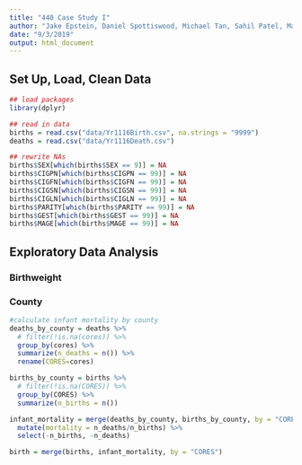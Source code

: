 ```yaml
---
title: "440 Case Study I"
author: "Jake Epstein, Daniel Spottiswood, Michael Tan, Sahil Patel, Man-Lin Hsiao"
date: "9/3/2019"
output: html_document
---
```


## Set Up, Load, Clean Data
```r
## load packages
library(dplyr)

## read in data
births = read.csv("data/Yr1116Birth.csv", na.strings = "9999")
deaths = read.csv("data/Yr1116Death.csv")

## rewrite NAs
births$SEX[which(births$SEX == 9)] = NA
births$CIGPN[which(births$CIGPN == 99)] = NA
births$CIGFN[which(births$CIGFN == 99)] = NA
births$CIGSN[which(births$CIGSN == 99)] = NA
births$CIGLN[which(births$CIGLN == 99)] = NA
births$PARITY[which(births$PARITY == 99)] = NA
births$GEST[which(births$GEST == 99)] = NA
births$MAGE[which(births$MAGE == 99)] = NA
```


## Exploratory Data Analysis

### Birthweight

###


###

### County
```r
#calculate infant mortality by county
deaths_by_county = deaths %>%
  # filter(!is.na(cores)) %>%
  group_by(cores) %>%
  summarize(n_deaths = n()) %>%
  rename(CORES=cores)

births_by_county = births %>%
  # filter(!is.na(CORES)) %>%
  group_by(CORES) %>%
  summarize(n_births = n())

infant_mortality = merge(deaths_by_county, births_by_county, by = "CORES") %>%
  mutate(mortality = n_deaths/n_births) %>%
  select(-n_births, -n_deaths)

birth = merge(births, infant_mortality, by = "CORES")
```
